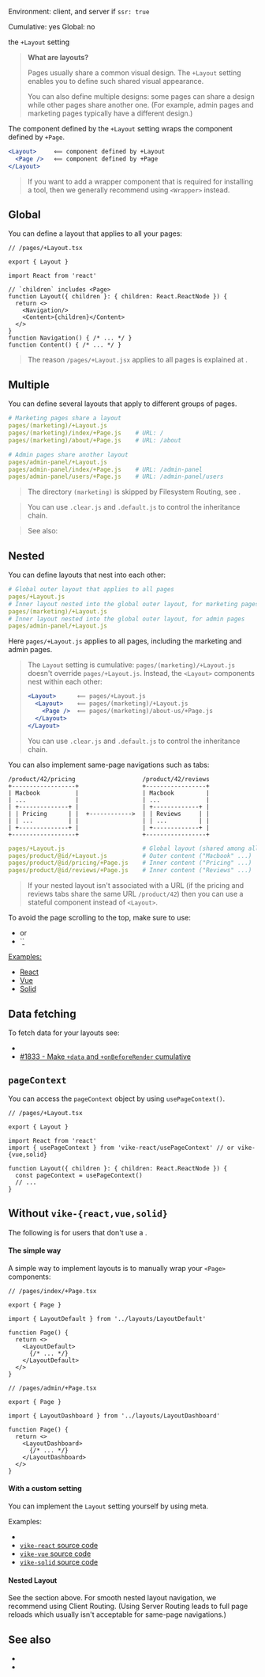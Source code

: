 
Environment: client, and server if <Link href="/ssr">`ssr: true`</Link>  
<Link href="/config#cumulative">Cumulative</Link>: yes  
<Link href="/config#global">Global</Link>: no  

<ProvidedBy>the `+Layout` setting</ProvidedBy>

> **What are layouts?**
>
> Pages usually share a common visual design. The `+Layout` setting enables you to define such shared visual appearance.
>
> You can also define multiple designs: some pages can share a design while other pages share another one. (For example, admin pages and marketing pages typically have a different design.)

The component defined by the `+Layout` setting wraps the component defined by <Link href="/Page">`+Page`</Link>.

```jsx
<Layout>     ⟸ component defined by +Layout
  <Page />   ⟸ component defined by +Page
</Layout>
```

> If you want to add a wrapper component that is required for installing a tool, then we generally recommend using <Link href="/Wrapper">`<Wrapper>`</Link> instead.


## Global

You can define a layout that applies to all your pages:

```tsx
// /pages/+Layout.tsx

export { Layout }

import React from 'react'

// `children` includes <Page>
function Layout({ children }: { children: React.ReactNode }) {
  return <>
    <Navigation/>
    <Content>{children}</Content>
  </>
}
function Navigation() { /* ... */ }
function Content() { /* ... */ }
```

> The reason `/pages/+Layout.jsx` applies to all pages is explained at <Link href="/config#inheritance" />.


## Multiple

You can define several layouts that apply to different groups of pages.

```yaml
# Marketing pages share a layout
pages/(marketing)/+Layout.js
pages/(marketing)/index/+Page.js    # URL: /
pages/(marketing)/about/+Page.js    # URL: /about

# Admin pages share another layout
pages/admin-panel/+Layout.js
pages/admin-panel/index/+Page.js    # URL: /admin-panel
pages/admin-panel/users/+Page.js    # URL: /admin-panel/users
```

> The directory `(marketing)` is skipped by Filesystem Routing, see <Link href="/routing#filesystem-routing" />.

> You can use <Link href="/config#clear-js">`.clear.js`</Link> and <Link href="/config#default-js">`.default.js`</Link> to control the inheritance chain.

> See also: <Link href="/config#inheritance"/>


## Nested

You can define layouts that nest into each other:

```yaml
# Global outer layout that applies to all pages
pages/+Layout.js
# Inner layout nested into the global outer layout, for marketing pages
pages/(marketing)/+Layout.js
# Inner layout nested into the global outer layout, for admin pages
pages/admin-panel/+Layout.js
```

Here `pages/+Layout.js` applies to all pages, including the marketing and admin pages.

> The `Layout` setting is cumulative: `pages/(marketing)/+Layout.js` doesn't override `pages/+Layout.js`. Instead, the `<Layout>` components nest within each other:
> ```jsx
> <Layout>      ⟸ pages/+Layout.js
>   <Layout>    ⟸ pages/(marketing)/+Layout.js
>     <Page />  ⟸ pages/(marketing)/about-us/+Page.js
>   </Layout>
> </Layout>
> ```
>
> You can use <Link href="/config#clear-js">`.clear.js`</Link> and <Link href="/config#default-js">`.default.js`</Link> to control the inheritance chain.


You can also implement same-page navigations such as tabs:

```
/product/42/pricing                   /product/42/reviews
+------------------+                  +-----------------+
| Macbook          |                  | Macbook         |
| ...              |                  | ...             |
| +--------------+ |                  | +-------------+ |
| | Pricing      | |  +------------>  | | Reviews     | |
| | ...          | |                  | | ...         | |
| +--------------+ |                  | +-------------+ |
+------------------+                  +-----------------+
```

```yaml
pages/+Layout.js                      # Global layout (shared among all pages)
pages/product/@id/+Layout.js          # Outer content ("Macbook" ...)
pages/product/@id/pricing/+Page.js    # Inner content ("Pricing" ...)
pages/product/@id/reviews/+Page.js    # Inner content ("Reviews" ...)
```

> If your nested layout isn't associated with a URL (if the pricing and reviews tabs share the same URL `/product/42`) then you can use a stateful component instead of `<Layout>`.

To avoid the page scrolling to the top, make sure to use:
- <Link href="/keepScrollPosition" /> or
- <Link href="/clientRouting#settings">`<a href="/product/42/reviews" keep-scroll-position />`</Link>

Examples:
- [React](https://github.com/vikejs/vike-react/blob/main/examples/full/pages/starship)
- [Vue](https://github.com/vikejs/vike-vue/blob/main/examples/full/pages/starship)
- [Solid](https://github.com/vikejs/vike-solid/tree/main/examples/full/pages/starship)


## Data fetching

To fetch data for your layouts see:
- <Link href="/data-fetching#page-data-with-tools" />
- [#1833 - Make `+data` and `+onBeforeRender` cumulative](https://github.com/vikejs/vike/issues/1833)


## `pageContext`

You can access <Link href="/pageContext">the `pageContext` object</Link> by using <Link href="/usePageContext">`usePageContext()`</Link>.

```tsx
// /pages/+Layout.tsx

export { Layout }

import React from 'react'
import { usePageContext } from 'vike-react/usePageContext' // or vike-{vue,solid}

function Layout({ children }: { children: React.ReactNode }) {
  const pageContext = usePageContext()
  // ...
}
```


## Without `vike-{react,vue,solid}`

The following is for users that don't use a <UiFrameworkExtension />.

#### The simple way

A simple way to implement layouts is to manually wrap your `<Page>` components:

```tsx
// /pages/index/+Page.tsx

export { Page }

import { LayoutDefault } from '../layouts/LayoutDefault'

function Page() {
  return <>
    <LayoutDefault>
      {/* ... */}
    </LayoutDefault>
  </>
}
```

```tsx
// /pages/admin/+Page.tsx

export { Page }

import { LayoutDashboard } from '../layouts/LayoutDashboard'

function Page() {
  return <>
    <LayoutDashboard>
      {/* ... */}
    </LayoutDashboard>
  </>
}
```

#### With a custom setting

You can implement the `Layout` setting yourself by using <Link href="/meta">meta</Link>.

Examples:
 - <Link href="/meta#example-layout" doNotInferSectionTitle />
 - [`vike-react` source code](https://github.com/vikejs/vike-react/blob/main/packages/vike-react)
 - [`vike-vue` source code](https://github.com/vikejs/vike-vue/blob/main/packages/vike-vue)
 - [`vike-solid` source code](https://github.com/vikejs/vike-solid/blob/main/vike-solid)


#### Nested Layout

See the <Link href="#nested" /> section above. For smooth nested layout navigation, we recommend using <Link href="/clientRouting">Client Routing</Link>. (Using <Link href="/server-routing">Server Routing</Link> leads to full page reloads which usually isn't acceptable for same-page navigations.)


## See also

- <Link href="/Wrapper" />
- <Link href="/Page" />
